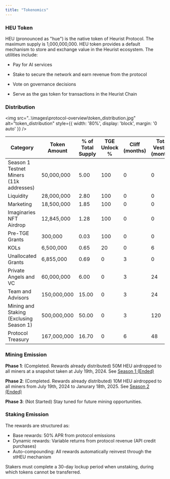 ```yaml
---
title: "Tokenomics"
---
```


### HEU Token

HEU (pronounced as "hue") is the native token of Heurist Protocol. The maximum supply is 1,000,000,000. HEU token provides a default mechanism to store and exchange value in the Heurist ecosystem. The utilities include:

* Pay for AI services

* Stake to secure the network and earn revenue from the protocol

* Vote on governance decisions

* Serve as the gas token for transactions in the Heurist Chain

### Distribution
<img 
    src="..\images\protocol-overview\token_distribution.jpg" 
    alt="token_distribution"
    style={{ width: '80%', display: 'block', margin: '0 auto' }}
  />

| Category                                | Token Amount | % of Total Supply | TGE Unlock % | Cliff (months) | Total Vesting (months) |
| --------------------------------------- | ------------ | ----------------- | ------------ | -------------- | ---------------------- |
| Season 1 Testnet Miners (11k addresses) | 50,000,000   | 5.00              | 100          | 0              | 0                      |
| Liquidity                               | 28,000,000   | 2.80              | 100          | 0              | 0                      |
| Marketing                               | 18,500,000   | 1.85              | 100          | 0              | 0                      |
| Imaginaries NFT Airdrop                 | 12,845,000   | 1.28              | 100          | 0              | 0                      |
| Pre-TGE Grants                          | 300,000      | 0.03              | 100          | 0              | 0                      |
| KOLs                                    | 6,500,000    | 0.65              | 20           | 0              | 6                      |
| Unallocated Grants                      | 6,855,000    | 0.69              | 0            | 3              | 0                      |
| Private Angels and VC                   | 60,000,000   | 6.00              | 0            | 3              | 24                     |
| Team and Advisors                       | 150,000,000  | 15.00             | 0            | 3              | 24                     |
| Mining and Staking (Exclusing Season 1) | 500,000,000  | 50.00             | 0            | 3              | 120                    |
| Protocol Treasury                       | 167,000,000  | 16.70             | 0            | 6              | 48                     |

### Mining Emission

**Phase 1**: (Completed. Rewards already distributed) 50M HEU airdropped to all miners at a snapshot taken at July 19th, 2024. See [Season 1 (Ended)](/protocol-overview/mining/season-1)

**Phase 2**: (Completed. Rewards already distributed) 10M HEU airdropped to all miners from July 19th, 2024 to Janurary 18th, 2025. See [Season 2 (Ended)](/protocol-overview/mining/season-2)

**Phase 3**: (Not Started) Stay tuned for future mining opportunities.

### Staking Emission

The rewards are structured as:

* Base rewards: 50% APR from protocol emissions
* Dynamic rewards: Variable returns from protocol revenue (API credit purchases)
* Auto-compounding: All rewards automatically reinvest through the stHEU mechanism

Stakers must complete a 30-day lockup period when unstaking, during which tokens cannot be transferred.
